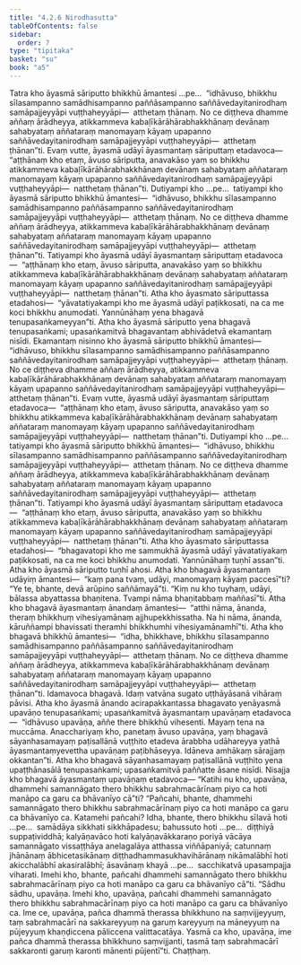 ```yaml
---
title: "4.2.6 Nirodhasutta"
tableOfContents: false
sidebar:
  order: 7
type: "tipitaka"
basket: "su"
book: "a5"
---
```



<DynamicBreadcrumb />

<Division number="166" book="a5">

<Paragraph number="951" book="a5">
Tatra kho āyasmā sāriputto bhikkhū āmantesi …pe…  “idhāvuso, bhikkhu sīlasampanno samādhisampanno paññāsampanno saññāvedayitanirodhaṃ samāpajjeyyāpi vuṭṭhaheyyāpi—  atthetaṃ ṭhānaṃ. No ce diṭṭheva dhamme aññaṃ ārādheyya, atikkammeva kabaḷīkārāhārabhakkhānaṃ devānaṃ sahabyataṃ aññataraṃ manomayaṃ kāyaṃ upapanno saññāvedayitanirodhaṃ samāpajjeyyāpi vuṭṭhaheyyāpi—  atthetaṃ ṭhānan”ti.
</Paragraph>

<Paragraph number="952" book="a5">
Evaṃ vutte, āyasmā udāyī āyasmantaṃ sāriputtaṃ etadavoca—  “aṭṭhānaṃ kho etaṃ, āvuso sāriputta, anavakāso yaṃ so bhikkhu atikkammeva kabaḷīkārāhārabhakkhānaṃ devānaṃ sahabyataṃ aññataraṃ manomayaṃ kāyaṃ upapanno saññāvedayitanirodhaṃ samāpajjeyyāpi vuṭṭhaheyyāpi—  natthetaṃ ṭhānan”ti.
</Paragraph>

<Paragraph number="953" book="a5">
Dutiyampi kho …pe…  tatiyampi kho āyasmā sāriputto bhikkhū āmantesi—  “idhāvuso, bhikkhu sīlasampanno samādhisampanno paññāsampanno saññāvedayitanirodhaṃ samāpajjeyyāpi vuṭṭhaheyyāpi—  atthetaṃ ṭhānaṃ. No ce diṭṭheva dhamme aññaṃ ārādheyya, atikkammeva kabaḷīkārāhārabhakkhānaṃ devānaṃ sahabyataṃ aññataraṃ manomayaṃ kāyaṃ upapanno saññāvedayitanirodhaṃ samāpajjeyyāpi vuṭṭhaheyyāpi—  atthetaṃ ṭhānan”ti.
</Paragraph>

<Paragraph number="954" book="a5">
Tatiyampi kho āyasmā udāyī āyasmantaṃ sāriputtaṃ etadavoca—  “aṭṭhānaṃ kho etaṃ, āvuso sāriputta, anavakāso yaṃ so bhikkhu atikkammeva kabaḷīkārāhārabhakkhānaṃ devānaṃ sahabyataṃ aññataraṃ manomayaṃ kāyaṃ upapanno saññāvedayitanirodhaṃ samāpajjeyyāpi vuṭṭhaheyyāpi—  natthetaṃ ṭhānan”ti.
</Paragraph>

<Paragraph number="955" book="a5">
Atha kho āyasmato sāriputtassa etadahosi—  “yāvatatiyakampi kho me āyasmā udāyī paṭikkosati, na ca me koci bhikkhu anumodati. Yannūnāhaṃ yena bhagavā tenupasaṅkameyyan”ti. Atha kho āyasmā sāriputto yena bhagavā tenupasaṅkami; upasaṅkamitvā bhagavantaṃ abhivādetvā ekamantaṃ nisīdi. Ekamantaṃ nisinno kho āyasmā sāriputto bhikkhū āmantesi—  “idhāvuso, bhikkhu sīlasampanno samādhisampanno paññāsampanno saññāvedayitanirodhaṃ samāpajjeyyāpi vuṭṭhaheyyāpi—  atthetaṃ ṭhānaṃ. No ce diṭṭheva dhamme aññaṃ ārādheyya, atikkammeva kabaḷīkārāhārabhakkhānaṃ devānaṃ sahabyataṃ aññataraṃ manomayaṃ kāyaṃ upapanno saññāvedayitanirodhaṃ samāpajjeyyāpi vuṭṭhaheyyāpi—  atthetaṃ ṭhānan”ti.
</Paragraph>

<Paragraph number="956" book="a5">
Evaṃ vutte, āyasmā udāyī āyasmantaṃ sāriputtaṃ etadavoca—  “aṭṭhānaṃ kho etaṃ, āvuso sāriputta, anavakāso yaṃ so bhikkhu atikkammeva kabaḷīkārāhārabhakkhānaṃ devānaṃ sahabyataṃ aññataraṃ manomayaṃ kāyaṃ upapanno saññāvedayitanirodhaṃ samāpajjeyyāpi vuṭṭhaheyyāpi—  natthetaṃ ṭhānan”ti.
</Paragraph>

<Paragraph number="957" book="a5">
Dutiyampi kho …pe…  tatiyampi kho āyasmā sāriputto bhikkhū āmantesi—  “idhāvuso, bhikkhu sīlasampanno samādhisampanno paññāsampanno saññāvedayitanirodhaṃ samāpajjeyyāpi vuṭṭhaheyyāpi—  atthetaṃ ṭhānaṃ. No ce diṭṭheva dhamme aññaṃ ārādheyya, atikkammeva kabaḷīkārāhārabhakkhānaṃ devānaṃ sahabyataṃ aññataraṃ manomayaṃ kāyaṃ upapanno saññāvedayitanirodhaṃ samāpajjeyyāpi vuṭṭhaheyyāpi—  atthetaṃ ṭhānan”ti.
</Paragraph>

<Paragraph number="958" book="a5">
Tatiyampi kho āyasmā udāyī āyasmantaṃ sāriputtaṃ etadavoca—  “aṭṭhānaṃ kho etaṃ, āvuso sāriputta, anavakāso yaṃ so bhikkhu atikkammeva kabaḷīkārāhārabhakkhānaṃ devānaṃ sahabyataṃ aññataraṃ manomayaṃ kāyaṃ upapanno saññāvedayitanirodhaṃ samāpajjeyyāpi vuṭṭhaheyyāpi—  natthetaṃ ṭhānan”ti.
</Paragraph>

<Paragraph number="959" book="a5">
Atha kho āyasmato sāriputtassa etadahosi—  “bhagavatopi kho me sammukhā āyasmā udāyī yāvatatiyakaṃ paṭikkosati, na ca me koci bhikkhu anumodati. Yannūnāhaṃ tuṇhī assan”ti. Atha kho āyasmā sāriputto tuṇhī ahosi.
</Paragraph>

<Paragraph number="960" book="a5">
Atha kho bhagavā āyasmantaṃ udāyiṃ āmantesi—  “kaṃ pana tvaṃ, udāyi, manomayaṃ kāyaṃ paccesī”ti? “Ye te, bhante, devā arūpino saññāmayā”ti. “Kiṃ nu kho tuyhaṃ, udāyi, bālassa abyattassa bhaṇitena. Tvampi nāma bhaṇitabbaṃ maññasī”ti.
</Paragraph>

<Paragraph number="961" book="a5">
Atha kho bhagavā āyasmantaṃ ānandaṃ āmantesi—  “atthi nāma, ānanda, theraṃ bhikkhuṃ vihesiyamānaṃ ajjhupekkhissatha. Na hi nāma, ānanda, kāruññampi bhavissati theramhi bhikkhumhi vihesiyamānamhī”ti.
</Paragraph>

<Paragraph number="962" book="a5">
Atha kho bhagavā bhikkhū āmantesi—  “idha, bhikkhave, bhikkhu sīlasampanno samādhisampanno paññāsampanno saññāvedayitanirodhaṃ samāpajjeyyāpi vuṭṭhaheyyāpi—  atthetaṃ ṭhānaṃ. No ce diṭṭheva dhamme aññaṃ ārādheyya, atikkammeva kabaḷīkārāhārabhakkhānaṃ devānaṃ sahabyataṃ aññataraṃ manomayaṃ kāyaṃ upapanno saññāvedayitanirodhaṃ samāpajjeyyāpi vuṭṭhaheyyāpi—  atthetaṃ ṭhānan”ti. Idamavoca bhagavā. Idaṃ vatvāna sugato uṭṭhāyāsanā vihāraṃ pāvisi.
</Paragraph>

<Paragraph number="963" book="a5">
Atha kho āyasmā ānando acirapakkantassa bhagavato yenāyasmā upavāṇo tenupasaṅkami; upasaṅkamitvā āyasmantaṃ upavāṇaṃ etadavoca—  “idhāvuso upavāṇa, aññe there bhikkhū vihesenti. Mayaṃ tena na muccāma. Anacchariyaṃ kho, panetaṃ āvuso upavāṇa, yaṃ bhagavā sāyanhasamayaṃ paṭisallānā vuṭṭhito etadeva ārabbha udāhareyya yathā āyasmantaṃyevettha upavāṇaṃ paṭibhāseyya. Idāneva amhākaṃ sārajjaṃ okkantan”ti. Atha kho bhagavā sāyanhasamayaṃ paṭisallānā vuṭṭhito yena upaṭṭhānasālā tenupasaṅkami; upasaṅkamitvā paññatte āsane nisīdi. Nisajja kho bhagavā āyasmantaṃ upavāṇaṃ etadavoca—
</Paragraph>

<Paragraph number="964" book="a5">
“Katihi nu kho, upavāṇa, dhammehi samannāgato thero bhikkhu sabrahmacārīnaṃ piyo ca hoti manāpo ca garu ca bhāvanīyo cā”ti? “Pañcahi, bhante, dhammehi samannāgato thero bhikkhu sabrahmacārīnaṃ piyo ca hoti manāpo ca garu ca bhāvanīyo ca. Katamehi pañcahi? Idha, bhante, thero bhikkhu sīlavā hoti …pe…  samādāya sikkhati sikkhāpadesu; bahussuto hoti …pe…  diṭṭhiyā suppaṭividdhā; kalyāṇavāco hoti kalyāṇavākkaraṇo poriyā vācāya samannāgato vissaṭṭhāya anelagalāya atthassa viññāpaniyā; catunnaṃ jhānānaṃ ābhicetasikānaṃ diṭṭhadhammasukhavihārānaṃ nikāmalābhī hoti akicchalābhī akasiralābhī; āsavānaṃ khayā …pe…  sacchikatvā upasampajja viharati. Imehi kho, bhante, pañcahi dhammehi samannāgato thero bhikkhu sabrahmacārīnaṃ piyo ca hoti manāpo ca garu ca bhāvanīyo cā”ti.
</Paragraph>

<Paragraph number="965" book="a5">
“Sādhu sādhu, upavāṇa. Imehi kho, upavāṇa, pañcahi dhammehi samannāgato thero bhikkhu sabrahmacārīnaṃ piyo ca hoti manāpo ca garu ca bhāvanīyo ca. Ime ce, upavāṇa, pañca dhammā therassa bhikkhuno na saṃvijjeyyuṃ, taṃ sabrahmacārī na sakkareyyuṃ na garuṃ kareyyuṃ na māneyyuṃ na pūjeyyuṃ khaṇḍiccena pāliccena valittacatāya. Yasmā ca kho, upavāṇa, ime pañca dhammā therassa bhikkhuno saṃvijjanti, tasmā taṃ sabrahmacārī sakkaronti garuṃ karonti mānenti pūjentī”ti.

</Paragraph>
</Division>

<Paragraph number="966" type="center" book="a5">
Chaṭṭhaṃ.
</Paragraph>